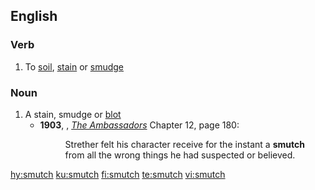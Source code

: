 ==English==

===Verb===
{{en-verb|smutches|smutching|smutched}}

# To [[soil]], [[stain]] or [[smudge]]

===Noun===
{{en-noun|es}}

# A stain, smudge or [[blot]]
#* '''1903''', {{w|Henry James}}, ''[[w:The Ambassadors|The Ambassadors]]'' Chapter 12, page 180:
#*: Strether felt his character receive for the instant a '''smutch''' from all the wrong things he had suspected or believed.
#: {{rfquotek|Ben Jonson}}

[[hy:smutch]]
[[ku:smutch]]
[[fi:smutch]]
[[te:smutch]]
[[vi:smutch]]